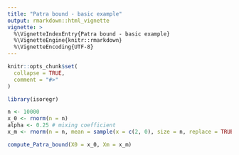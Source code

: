 ```yaml
---
title: "Patra bound - basic example"
output: rmarkdown::html_vignette
vignette: >
  %\VignetteIndexEntry{Patra bound - basic example}
  %\VignetteEngine{knitr::rmarkdown}
  %\VignetteEncoding{UTF-8}
---
```


```r
knitr::opts_chunk$set(
  collapse = TRUE,
  comment = "#>"
)
```

```r
library(isoregr)
```

```r
n <- 10000
x_0 <- rnorm(n = n)
alpha <- 0.25 # mixing coefficient
x_m <- rnorm(n = n, mean = sample(x = c(2, 0), size = n, replace = TRUE, prob = c(alpha, 1-alpha)))
```

```r
compute_Patra_bound(X0 = x_0, Xm = x_m)
```


